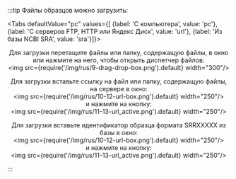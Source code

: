 
:::tip Файлы образцов можно загрузить:

<Tabs
  defaultValue="pc"
  values={[
    {label: 'С компьютера', value: 'pc'},
    {label: 'С серверов FTP, HTTP или Яндекс Диск', value: 'url'},
    {label: 'Из базы NCBI SRA', value: 'sra'}]}>
  <TabItem value="pc"><p align="center">Для загрузки перетащите файлы или папку, содержащую файлы, в окно или нажмите на него, чтобы открыть диспетчер файлов:<br />
  	<img src={require('/img/rus/9-drag-drop-box.png').default} width="300"/></p>
  </TabItem>
  <TabItem value="url"><p align="center">Для загрузки вставьте ссылку на файл или папку, содержащую файлы, на сервере в окно:<br />
  	<img src={require('/img/rus/10-12-url-box.png').default} width="250"/><br />
  и нажмите на кнопку:<br />
  	<img src={require('/img/rus/11-13-url_active.png').default} width="250"/></p>
  </TabItem>
  <TabItem value="sra"><p align="center">Для загрузки вставьте идентификатор образца формата SRRXXXXX из базы в окно:<br />
  	<img src={require('/img/rus/10-12-url-box.png').default} width="250"/><br />
  и нажмите на кнопку:<br />
  	<img src={require('/img/rus/11-13-url_active.png').default} width="250"/></p>
  </TabItem></Tabs>
:::